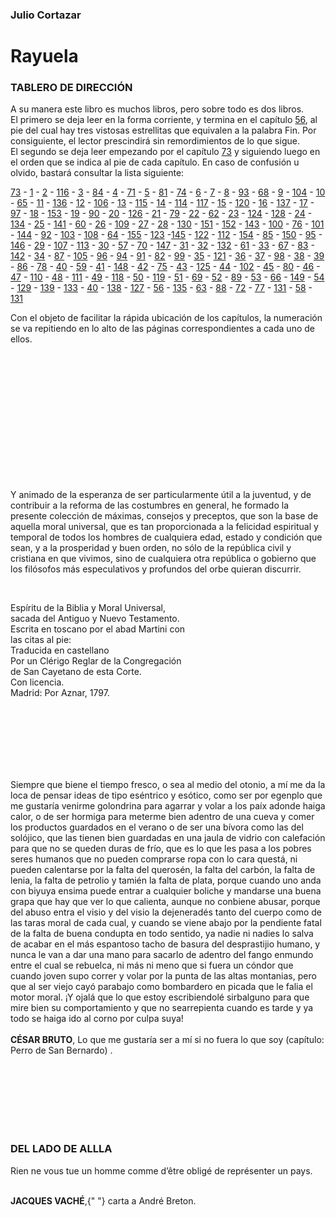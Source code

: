 <h3 style={{ textAlign: "center" }}>Julio Cortazar</h3>
<h1 style={{ textAlign: "center" }}>Rayuela</h1>
<h3 style={{ textAlign: "center" }}>TABLERO DE DIRECCIÓN</h3>

A su manera este libro es muchos libros, pero sobre todo es dos libros.<br />
El primero se deja leer en la forma corriente, y termina en el capítulo [56](/capitulo/56), al pie
del cual hay tres vistosas estrellitas que equivalen a la palabra Fin. Por
consiguiente, el lector prescindirá sin remordimientos de lo que sigue.<br />
El segundo se deja leer empezando por el capítulo [73](/capitulo/73) y siguiendo luego en el
orden que se indica al pie de cada capítulo. En caso de confusión u olvido,
bastará consultar la lista siguiente:

[73](/capitulo/73) - [1](/capitulo/1) - [2](/capitulo/2) - [116](/capitulo/116) - [3](/capitulo/3) - [84](/capitulo/84) - [4](/capitulo/4) - [71](/capitulo/71) - [5](/capitulo/5) - [81](/capitulo/81) - [74](/capitulo/74) - [6](/capitulo/6) - [7](/capitulo/7) - [8](/capitulo/8) - [93](/capitulo/93) - [68](/capitulo/68) - [9](/capitulo/9) - [104](/capitulo/104) - [10](/capitulo/10) - [65](/capitulo/65) - [11](/capitulo/11) - [136](/capitulo/136) - [12](/capitulo/12) - [106](/capitulo/106) - [13](/capitulo/13) - [115](/capitulo/115) - [14](/capitulo/14) - [114](/capitulo/114) - [117](/capitulo/117) - [15](/capitulo/15) - [120](/capitulo/120) - [16](/capitulo/16) - [137](/capitulo/137) - [17](/capitulo/17) - [97](/capitulo/97) - [18](/capitulo/18) - [153](/capitulo/153) - [19](/capitulo/19) - [90](/capitulo/90) - [20](/capitulo/20) - [126](/capitulo/126) - [21](/capitulo/21) - [79](/capitulo/79) - [22](/capitulo/22) - [62](/capitulo/62) - [23](/capitulo/23) - [124](/capitulo/124) - [128](/capitulo/128) - [24](/capitulo/24) - [134](/capitulo/134) - [25](/capitulo/25) - [141](/capitulo/141) - [60](/capitulo/60) - [26](/capitulo/26) - [109](/capitulo/109) - [27](/capitulo/27) - [28](/capitulo/28) - [130](/capitulo/130) - [151](/capitulo/151) - [152](/capitulo/152) - [143](/capitulo/143) - [100](/capitulo/100) - [76](/capitulo/76) - [101](/capitulo/101) - [144](/capitulo/144) - [92](/capitulo/92) - [103](/capitulo/103) - [108](/capitulo/108) - [64](/capitulo/64) - [155](/capitulo/155) - [123](/capitulo/123) -[145](/capitulo/145) - [122](/capitulo/122) - [112](/capitulo/112) - [154](/capitulo/154) - [85](/capitulo/85) - [150](/capitulo/150) - [95](/capitulo/95) - [146](/capitulo/146) - [29](/capitulo/29) - [107](/capitulo/107) - [113](/capitulo/113) - [30](/capitulo/30) - [57](/capitulo/57) - [70](/capitulo/70) - [147](/capitulo/147) - [31](/capitulo/31) - [32](/capitulo/32) - [132](/capitulo/132) - [61](/capitulo/61) - [33](/capitulo/33) - [67](/capitulo/67) - [83](/capitulo/83) - [142](/capitulo/142) - [34](/capitulo/34) - [87](/capitulo/87) - [105](/capitulo/105) - [96](/capitulo/96) - [94](/capitulo/94) - [91](/capitulo/91) - [82](/capitulo/82) - [99](/capitulo/99) - [35](/capitulo/35) - [121](/capitulo/121) - [36](/capitulo/36) - [37](/capitulo/37) - [98](/capitulo/98) - [38](/capitulo/38) - [39](/capitulo/39) - [86](/capitulo/86) - [78](/capitulo/78) - [40](/capitulo/40) - [59](/capitulo/59) - [41](/capitulo/41) - [148](/capitulo/148) - [42](/capitulo/42) - [75](/capitulo/75) - [43](/capitulo/43) - [125](/capitulo/125) - [44](/capitulo/44) - [102](/capitulo/102) - [45](/capitulo/45) - [80](/capitulo/80) - [46](/capitulo/46) - [47](/capitulo/47) - [110](/capitulo/110) - [48](/capitulo/48) - [111](/capitulo/111) - [49](/capitulo/49) - [118](/capitulo/118) - [50](/capitulo/50) - [119](/capitulo/119) - [51](/capitulo/51) - [69](/capitulo/69) - [52](/capitulo/52) - [89](/capitulo/89) - [53](/capitulo/53) - [66](/capitulo/66) - [149](/capitulo/149) - [54](/capitulo/54) - [129](/capitulo/129) - [139](/capitulo/139) - [133](/capitulo/133) - [40](/capitulo/40) - [138](/capitulo/138) - [127](/capitulo/127) - [56](/capitulo/56) - [135](/capitulo/135) - [63](/capitulo/63) - [88](/capitulo/88) - [72](/capitulo/72) - [77](/capitulo/77) - [131](/capitulo/131) - [58](/capitulo/58) - [131](/capitulo/131)

Con el objeto de facilitar la rápida ubicación de los capítulos, la numeración se
va repitiendo en lo alto de las páginas correspondientes a cada uno de ellos.

<br />
<br />
<br />
<br />
<br />
<br />

<br />
<br />
<br />
<br />
<br />
<br />

<p style={{ maxWidth: "80%", margin: "auto", fontSize: "18px" }}>
  Y animado de la esperanza de ser particularmente útil a la juventud, y de
  contribuir a la reforma de las costumbres en general, he formado la presente
  colección de máximas, consejos y preceptos, que son la base de aquella moral
  universal, que es tan proporcionada a la felicidad espiritual y temporal de
  todos los hombres de cualquiera edad, estado y condición que sean, y a la
  prosperidad y buen orden, no sólo de la república civil y cristiana en que
  vivimos, sino de cualquiera otra república o gobierno que los filósofos más
  especulativos y profundos del orbe quieran discurrir.
</p>

<br />

<p
  style={{
    maxWidth: "80%",
    margin: "auto",
    fontSize: "18px",
    textAlign: "right",
    fontStyle: "oblique",
  }}
>
  Espíritu de la Biblia y Moral Universal,
  <br />
  sacada del Antiguo y Nuevo Testamento.
  <br />
  Escrita en toscano por el abad Martini con
  <br /> las citas al pie: <br />
  Traducida en castellano
  <br />
  Por un Clérigo Reglar de la Congregación
  <br />
  de San Cayetano de esta Corte.
  <br />
  Con licencia.
  <br />
  Madrid: Por Aznar, 1797.
</p>

<br />
<br />
<br />
<br />
<br />
<br />

<p
  style={{
    maxWidth: "80%",
    margin: "auto",
    fontSize: "18px",
  }}
>
  Siempre que biene el tiempo fresco, o sea al medio del otonio, a mí me da la
  loca de pensar ideas de tipo eséntrico y esótico, como ser por egenplo que me
  gustaría venirme golondrina para agarrar y volar a los paíx adonde haiga
  calor, o de ser hormiga para meterme bien adentro de una cueva y comer los
  productos guardados en el verano o de ser una bívora como las del solójico,
  que las tienen bien guardadas en una jaula de vidrio con calefación para que
  no se queden duras de frío, que es lo que les pasa a los pobres seres humanos
  que no pueden comprarse ropa con lo cara questá, ni pueden calentarse por la
  falta del querosén, la falta del carbón, la falta de lenia, la falta de
  petrolio y tamién la falta de plata, porque cuando uno anda con biyuya ensima
  puede entrar a cualquier boliche y mandarse una buena grapa que hay que ver lo
  que calienta, aunque no conbiene abusar, porque del abuso entra el visio y del
  visio la dejeneradés tanto del cuerpo como de las taras moral de cada cual, y
  cuando se viene abajo por la pendiente fatal de la falta de buena condupta en
  todo sentido, ya nadie ni nadies lo salva de acabar en el más espantoso tacho
  de basura del desprastijio humano, y nunca le van a dar una mano para sacarlo
  de adentro del fango enmundo entre el cual se rebuelca, ni más ni meno que si
  fuera un cóndor que cuando joven supo correr y volar por la punta de las altas
  montanias, pero que al ser viejo cayó parabajo como bombardero en picada que
  le falia el motor moral. ¡Y ojalá que lo que estoy escribiendolé sirbalguno
  para que mire bien su comportamiento y que no searrepienta cuando es tarde y
  ya todo se haiga ido al corno por culpa suya!
  <br />
  <br />
  <strong>CÉSAR BRUTO</strong>, <span style={{ fontStyle: "oblique" }}>
    Lo que me gustaría ser a mí si no fuera lo que soy (capítulo: Perro de San
    Bernardo)
  </span>.
</p>

<br />
<br />
<br />
<br />
<br />
<br />

<div
  style={{
    maxWidth: "80%",
    margin: "auto",
    fontSize: "18px",
  }}
>
  <h3 style={{ textAlign: "center" }}>DEL LADO DE ALLLA</h3>
  Rien ne vous tue un homme comme d’être obligé de représenter un pays.
  <br />
  <br />
  <p style={{ textAlign: "center" }}>
    <strong>JACQUES VACHÉ</strong>,{" "}
    <span style={{ fontStyle: "oblique" }}>carta a André Breton</span>.
  </p>
</div>

<br />
<br />
<br />
<br />
<br />
<br />
